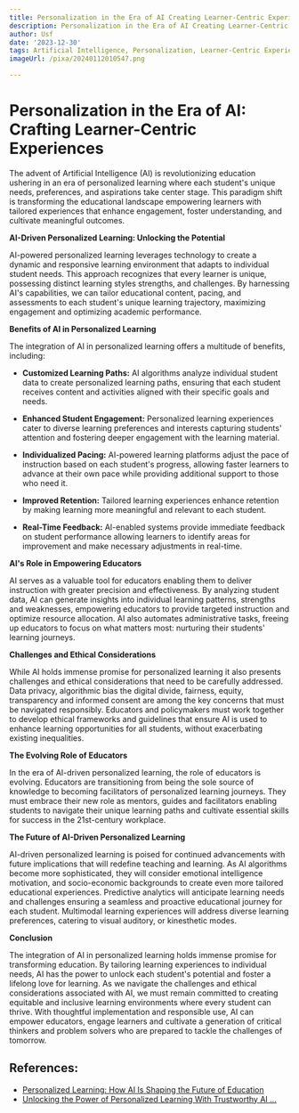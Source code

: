```yaml
---
title: Personalization in the Era of AI Creating Learner-Centric Experiences
description: Personalization in the Era of AI Creating Learner-Centric Experiences
author: Usf
date: '2023-12-30'
tags: Artificial Intelligence, Personalization, Learner-Centric Experiences
imageUrl: /pixa/20240112010547.png

---
```

# Personalization in the Era of AI: Crafting Learner-Centric Experiences

The advent of Artificial Intelligence (AI) is revolutionizing education ushering in an era of personalized  learning where each  student's unique needs,  preferences, and aspirations take center stage. This  paradigm shift is transforming the educational landscape empowering learners with tailored experiences that enhance engagement, foster understanding, and cultivate meaningful outcomes.

**AI-Driven Personalized Learning:  Unlocking the Potential**

AI-powered personalized learning  leverages technology to create a dynamic and responsive learning environment that adapts to individual student needs. This approach recognizes that every learner is  unique, possessing distinct learning styles strengths, and challenges. By harnessing AI's  capabilities, we can tailor educational content, pacing,  and assessments to each student's unique learning trajectory, maximizing engagement and optimizing academic performance.

**Benefits  of AI in Personalized Learning**

The integration  of AI in personalized learning offers a  multitude of benefits, including:

- **Customized Learning Paths:** AI algorithms analyze individual student data to create personalized learning  paths, ensuring that each student receives content and activities aligned with their specific goals and needs.

- **Enhanced Student Engagement:** Personalized learning experiences cater to diverse learning preferences and interests capturing students' attention and fostering deeper engagement with the  learning  material.

- **Individualized Pacing:** AI-powered learning platforms adjust the pace of instruction based on each student's progress,  allowing faster learners to advance at their own  pace while providing additional support to those who need  it.

- **Improved Retention:** Tailored  learning experiences enhance  retention by making learning more meaningful and relevant to each student.

-  **Real-Time  Feedback:** AI-enabled systems provide immediate feedback on student performance allowing learners to identify areas for improvement and make necessary adjustments in real-time.

**AI's Role in Empowering Educators**

AI serves as a valuable tool for educators enabling them to deliver instruction with  greater precision  and effectiveness. By  analyzing student  data,  AI can generate insights into individual learning patterns, strengths and weaknesses, empowering educators to provide  targeted instruction  and  optimize resource allocation. AI also  automates administrative tasks, freeing up educators to focus on what matters most: nurturing their students' learning journeys.

**Challenges and Ethical Considerations**

While AI holds immense promise for personalized learning it also  presents challenges and ethical considerations that need to be  carefully addressed.  Data privacy, algorithmic bias the digital divide, fairness, equity, transparency and informed consent are among the key concerns that must be navigated responsibly. Educators and policymakers must work together to develop  ethical frameworks and guidelines that ensure AI is  used to enhance learning opportunities for  all students, without exacerbating existing inequalities.

**The Evolving Role of Educators**

In the era of AI-driven personalized  learning, the role of educators is evolving. Educators  are transitioning from being the sole  source of knowledge to becoming facilitators of personalized learning journeys. They must  embrace their new role as mentors, guides and facilitators enabling students to navigate their unique learning paths and cultivate  essential skills for success in the 21st-century workplace.

**The Future of  AI-Driven Personalized Learning**

AI-driven personalized learning  is poised for continued advancements with future implications that will redefine teaching and learning. As AI algorithms become more sophisticated,  they  will consider emotional intelligence motivation, and socio-economic backgrounds to create even more tailored educational experiences. Predictive analytics will anticipate learning needs and challenges ensuring a seamless  and proactive educational journey for  each  student. Multimodal learning experiences  will address diverse learning preferences, catering to visual auditory, or kinesthetic  modes.

**Conclusion**

The integration of AI in personalized learning holds immense promise for transforming education. By  tailoring  learning experiences to individual needs,  AI has the power to unlock each student's potential and  foster a lifelong  love for learning.  As we navigate the challenges and ethical considerations  associated with  AI, we must remain committed to creating equitable and inclusive learning environments where every student can thrive. With thoughtful implementation and  responsible use, AI can empower educators,  engage learners and cultivate a generation of critical thinkers and problem  solvers  who are prepared to tackle the challenges of tomorrow.

## References:
- [Personalized Learning: How AI Is Shaping the Future of Education](https://www.fullestop.com/blog/personalized-learning-how-ai-is-shaping-the-future-of-education)
- [Unlocking the Power of Personalized Learning With Trustworthy AI ...](https://www.edsurge.com/news/2023-10-20-unlocking-the-power-of-personalized-learning-with-trustworthy-ai-and-advanced-analytics)
